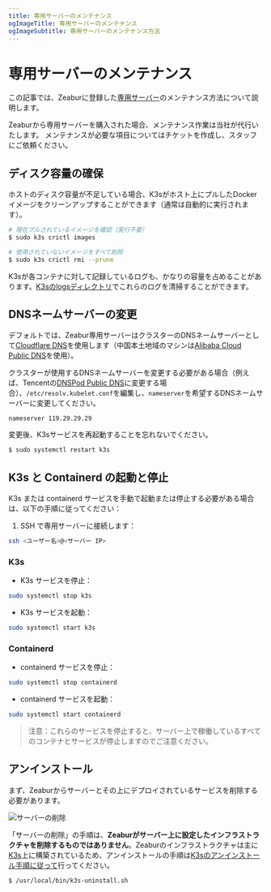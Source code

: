 ```yaml
---
title: 専用サーバーのメンテナンス
ogImageTitle: 専用サーバーのメンテナンス
ogImageSubtitle: 専用サーバーのメンテナンス方法
---
```



# 専用サーバーのメンテナンス

この記事では、Zeaburに登録した[専用サーバー](../dedicated-server)のメンテナンス方法について説明します。

<Callout>
    Zeaburから専用サーバーを購入された場合、メンテナンス作業は当社が代行いたします。
    メンテナンスが必要な項目についてはチケットを作成し、スタッフにご依頼ください。
</Callout>

## ディスク容量の確保

ホストのディスク容量が不足している場合、K3sがホスト上にプルしたDockerイメージをクリーンアップすることができます（通常は自動的に実行されます）。

```bash
# 現在プルされているイメージを確認（実行不要）
$ sudo k3s crictl images

# 使用されていないイメージをすべて削除
$ sudo k3s crictl rmi --prune
```

K3sが各コンテナに対して記録しているログも、かなりの容量を占めることがあります。[K3sのlogsディレクトリ](https://docs.k3s.io/faq#where-are-the-k3s-logs)でこれらのログを清掃することができます。

## DNSネームサーバーの変更

デフォルトでは、Zeabur専用サーバーはクラスターのDNSネームサーバーとして[Cloudflare DNS](https://1.1.1.1/)を使用します（中国本土地域のマシンは[Alibaba Cloud Public DNS](https://www.alidns.com/)を使用）。

クラスターが使用するDNSネームサーバーを変更する必要がある場合（例えば、Tencentの[DNSPod Public DNS](https://www.dnspod.cn/products/publicdns)に変更する場合）、`/etc/resolv.kubelet.conf`を編集し、`nameserver`を希望するDNSネームサーバーに変更してください。

```
nameserver 119.29.29.29
```

変更後、K3sサービスを再起動することを忘れないでください。

```bash
$ sudo systemctl restart k3s
```

## K3s と Containerd の起動と停止

K3s または containerd サービスを手動で起動または停止する必要がある場合は、以下の手順に従ってください：

1. SSH で専用サーバーに接続します：

```bash
ssh <ユーザー名>@<サーバー IP>
```

### K3s

- K3s サービスを停止：

```bash
sudo systemctl stop k3s
```

- K3s サービスを起動：

```bash
sudo systemctl start k3s
```

### Containerd

- containerd サービスを停止：

```bash
sudo systemctl stop containerd
```

- containerd サービスを起動：

```bash
sudo systemctl start containerd
```

> 注意：これらのサービスを停止すると、サーバー上で稼働しているすべてのコンテナとサービスが停止しますのでご注意ください。

## アンインストール

まず、Zeaburからサーバーとその上にデプロイされているサービスを削除する必要があります。

![サーバーの削除](/dedicated-server/remove-server.webp)

「サーバーの削除」の手順は、**Zeaburがサーバー上に設定したインフラストラクチャを削除するものではありません**。Zeaburのインフラストラクチャは主に[K3s](https://k3s.io/)上に構築されているため、アンインストールの手順は[K3sのアンインストール手順に従って](https://docs.k3s.io/installation/uninstall)行ってください。

```bash
$ /usr/local/bin/k3s-uninstall.sh
```
